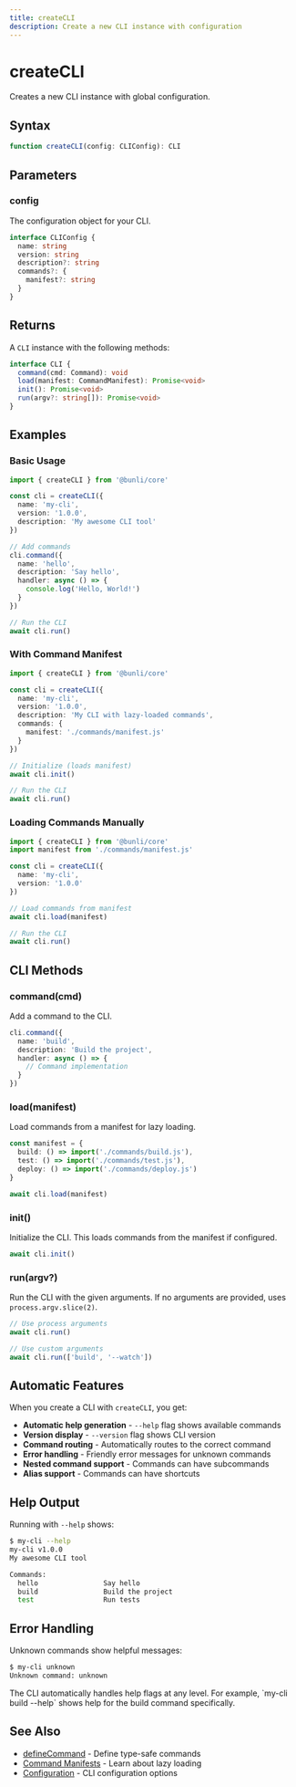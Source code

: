 ```yaml
---
title: createCLI
description: Create a new CLI instance with configuration
---
```



# createCLI

Creates a new CLI instance with global configuration.

## Syntax

```typescript
function createCLI(config: CLIConfig): CLI
```

## Parameters

### config

The configuration object for your CLI.

```typescript
interface CLIConfig {
  name: string
  version: string
  description?: string
  commands?: {
    manifest?: string
  }
}
```

## Returns

A `CLI` instance with the following methods:

```typescript
interface CLI {
  command(cmd: Command): void
  load(manifest: CommandManifest): Promise<void>
  init(): Promise<void>
  run(argv?: string[]): Promise<void>
}
```

## Examples

### Basic Usage

```typescript
import { createCLI } from '@bunli/core'

const cli = createCLI({
  name: 'my-cli',
  version: '1.0.0',
  description: 'My awesome CLI tool'
})

// Add commands
cli.command({
  name: 'hello',
  description: 'Say hello',
  handler: async () => {
    console.log('Hello, World!')
  }
})

// Run the CLI
await cli.run()
```

### With Command Manifest

```typescript
import { createCLI } from '@bunli/core'

const cli = createCLI({
  name: 'my-cli',
  version: '1.0.0',
  description: 'My CLI with lazy-loaded commands',
  commands: {
    manifest: './commands/manifest.js'
  }
})

// Initialize (loads manifest)
await cli.init()

// Run the CLI
await cli.run()
```

### Loading Commands Manually

```typescript
import { createCLI } from '@bunli/core'
import manifest from './commands/manifest.js'

const cli = createCLI({
  name: 'my-cli',
  version: '1.0.0'
})

// Load commands from manifest
await cli.load(manifest)

// Run the CLI
await cli.run()
```

## CLI Methods

### command(cmd)

Add a command to the CLI.

```typescript
cli.command({
  name: 'build',
  description: 'Build the project',
  handler: async () => {
    // Command implementation
  }
})
```

### load(manifest)

Load commands from a manifest for lazy loading.

```typescript
const manifest = {
  build: () => import('./commands/build.js'),
  test: () => import('./commands/test.js'),
  deploy: () => import('./commands/deploy.js')
}

await cli.load(manifest)
```

### init()

Initialize the CLI. This loads commands from the manifest if configured.

```typescript
await cli.init()
```

### run(argv?)

Run the CLI with the given arguments. If no arguments are provided, uses `process.argv.slice(2)`.

```typescript
// Use process arguments
await cli.run()

// Use custom arguments
await cli.run(['build', '--watch'])
```

## Automatic Features

When you create a CLI with `createCLI`, you get:

- **Automatic help generation** - `--help` flag shows available commands
- **Version display** - `--version` flag shows CLI version
- **Command routing** - Automatically routes to the correct command
- **Error handling** - Friendly error messages for unknown commands
- **Nested command support** - Commands can have subcommands
- **Alias support** - Commands can have shortcuts

## Help Output

Running with `--help` shows:

```bash
$ my-cli --help
my-cli v1.0.0
My awesome CLI tool

Commands:
  hello                Say hello
  build                Build the project
  test                 Run tests
```

## Error Handling

Unknown commands show helpful messages:

```bash
$ my-cli unknown
Unknown command: unknown
```

<Callout type="tip">
  The CLI automatically handles help flags at any level. For example, `my-cli build --help` shows help for the build command specifically.
</Callout>

## See Also

- [defineCommand](/docs/api/define-command) - Define type-safe commands
- [Command Manifests](/docs/core-concepts/commands#command-manifests) - Learn about lazy loading
- [Configuration](/docs/core-concepts/configuration) - CLI configuration options